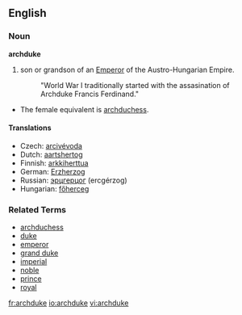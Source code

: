 ==English==
===Noun===
'''archduke'''

# son or grandson of an [[Emperor]] of the Austro-Hungarian Empire.
#: "World War I traditionally started with the assasination of Archduke Francis Ferdinand."

*The female equivalent is [[archduchess]].

====Translations====
*Czech: [[arcivévoda]] {{m}}
*Dutch: [[aartshertog]]
*Finnish: [[arkkiherttua]]
*German: [[Erzherzog]] {{m}}
*Russian: [[эрцгерцог]] (ercgérzog) {{m}}
*Hungarian: [[főherceg]]

===Related Terms===
*[[archduchess]]
*[[duke]]
*[[emperor]]
*[[grand duke]]
*[[imperial]]
*[[noble]]
*[[prince]]
*[[royal]]

[[fr:archduke]]
[[io:archduke]]
[[vi:archduke]]